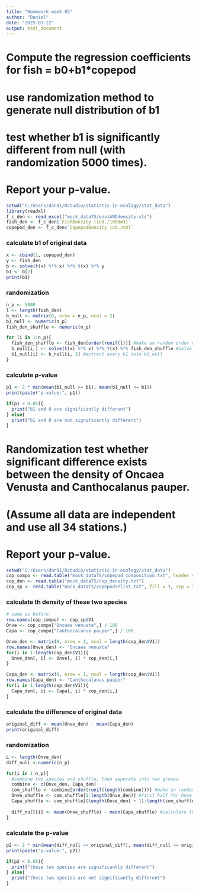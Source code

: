 ```yaml
---
title: "Homework week 05"
author: "Daniel"
date: "2025-03-22"
output: html_document
---
```


# Compute the regression coefficients for fish = b0+b1*copepod
# use randomization method to generate null distribution of b1
# test whether b1 is significantly different from null (with randomization 5000 times). 
# Report your p-value.

```r
setwd("C:/Users/dan91/Rstudio/statistic-in-ecology/stat_data")
library(readxl)
f_c_den <- read_excel("mock_dataTS/enviANDdensity.xls")
fish_den <- f_c_den$`FishDensity (ind./1000m3)`
copepod_den <- f_c_den$`CopepodDensity ind./m3)`
```

### calculate b1 of original data

```r
x <- cbind(1, copepod_den)
y <- fish_den
b <- solve(t(x) %*% x) %*% t(x) %*% y
b1 <- b[2]
print(b1)
```

### randomization

```r
n_p <- 5000
l <- length(fish_den)
b_null <- matrix(0, nrow = n_p, ncol = 2)
b1_null <- numeric(n_p)
fish_den_shuffle <- numeric(n_p)

for (i in 1:n_p){
  fish_den_shuffle <- fish_den[order(runif(l))] #make an random order of 1 to 34
  b_null[i,] <- solve(t(x) %*% x) %*% t(x) %*% fish_den_shuffle #solve b by the shuffle one
  b1_null[i] <- b_null[i, 2] #extract every b1 into b1_null
}
```

### calculate p-value

```r
p1 <- 2 * min(mean(b1_null >= b1), mean(b1_null <= b1))
print(paste("p-value:", p1))

if(p1 < 0.05){
  print("b1 and 0 are significantly different")
} else{
  print("b1 and 0 are not significantly different")
}
```

# Randomization test whether significant difference exists between the density of Oncaea Venusta and Canthocalanus pauper. 
# (Assume all data are independent and use all 34 stations.) 
# Report your p-value.

```r
setwd("C:/Users/dan91/Rstudio/statistic-in-ecology/stat_data")
cop_compo <- read.table("mock_dataTS/copepod_composition.txt", header = T)
cop_den <- read.table("mock_dataTS/cop_density.txt")
cop_sp <- read.table("mock_dataTS/copepodSPlist.txt", fill = T, sep = "\n")
```

### calculate th density of these two species

```r
# same as before
row.names(cop_compo) <- cop_sp$V1
Onve <- cop_compo["Oncaea venusta",] / 100
Capa <- cop_compo["Canthocalanus pauper",] / 100

Onve_den <- matrix(0, nrow = 1, ncol = length(cop_den$V1))
row.names(Onve_den) <- "Oncaea venusta"
for(i in 1:length(cop_den$V1)){
  Onve_den[, i] <- Onve[, i] * cop_den[i,]
}

Capa_den <- matrix(0, nrow = 1, ncol = length(cop_den$V1))
row.names(Capa_den) <- "Canthocalanus pauper"
for(i in 1:length(cop_den$V1)){
  Capa_den[, i] <- Capa[, i] * cop_den[i,]
}
```

### calculate the difference of original data

```r
original_diff <- mean(Onve_den) - mean(Capa_den)
print(original_diff)
```

### randomization

```r
L <- length(Onve_den)
diff_null <-numeric(n_p)

for(i in 1:n_p){
  #combine two species and shuffle, then seperate into two groups
  combine <- c(Onve_den, Capa_den) 
  com_shuffle <- combine[order(runif(length(combine)))] #make an random order from 1 to 68
  Onve_shuffle <- com_shuffle[1:length(Onve_den)] #first half for Onve
  Capa_shuffle <- com_shuffle[(length(Onve_den) + 1):length(com_shuffle)] #second half for Capa
  
  diff_null[i] <- mean(Onve_shuffle) - mean(Capa_shuffle) #calculate the null difference
}
```

### calculate the p-value

```r
p2 <- 2 * min(mean(diff_null <= original_diff), mean(diff_null >= original_diff))
print(paste("p-value:", p2))

if(p2 < 0.05){
  print("these two species are significantly different")
} else{
  print("these two species are not significantly different")
}
```

